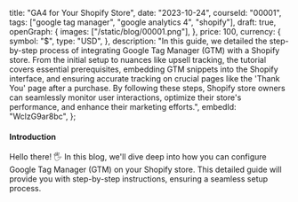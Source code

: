  title: "GA4 for Your Shopify Store",
 date: "2023-10-24",
 courseId: "00001",
 tags: ["google tag manager", "google analytics 4", "shopify"],
 draft: true,
 openGraph: {
  images: ["/static/blog/00001.png"],
 },
 price: 100,
 currency: {
  symbol: "$",
  type: "USD",
 },
 description:
  "In this guide, we detailed the step-by-step process of integrating Google Tag Manager (GTM) with a Shopify store. From the initial setup to nuances like upsell tracking, the tutorial covers essential prerequisites, embedding GTM snippets into the Shopify interface, and ensuring accurate tracking on crucial pages like the 'Thank You' page after a purchase. By following these steps, Shopify store owners can seamlessly monitor user interactions, optimize their store's performance, and enhance their marketing efforts.",
 embedId: "WclzG9ar8bc",
};

#### Introduction

Hello there! 🖐️ In this blog, we'll dive deep into how you
can configure Google Tag Manager (GTM) on your Shopify store. This detailed guide
will provide you with step-by-step instructions, ensuring a seamless setup process.
